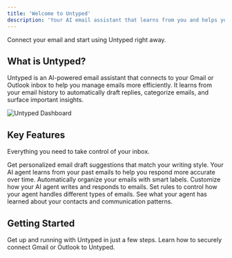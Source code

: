 ```yaml
---
title: 'Welcome to Untyped'
description: 'Your AI email assistant that learns from you and helps you escape the endless Emailing loop.'
---
```


<Card title='Get started in minutes' icon='rocket' href='/quickstart' horizontal>
  Connect your email and start using Untyped right away.
</Card>

## What is Untyped?

Untyped is an AI-powered email assistant that connects to your Gmail or Outlook inbox to help you manage emails more efficiently. It learns from your email history to automatically draft replies, categorize emails, and surface important insights.

<Frame>
  <img src='/images/ui_home.png' alt='Untyped Dashboard' />
</Frame>

## Key Features

Everything you need to take control of your inbox.

<Columns cols={2}>
  <Card title='AI Email Drafting' icon='sparkles' href='/features/drafting'>
    Get personalized email draft suggestions that match your writing style.
  </Card>
  <Card title='Smart Agent' icon='robot' href='/features/agent'>
    Your AI agent learns from your past emails to help you respond more accurate over time.
  </Card>
  <Card title='Auto Categorization' icon='tags' href='/features/labels'>
    Automatically organize your emails with smart labels.
  </Card>
  <Card title='Prompt Editor' icon='wand-magic-sparkles' href='/features/prompt-editor'>
    Customize how your AI agent writes and responds to emails.
  </Card>
  <Card title='Custom Rules' icon='list-check' href='/features/rules'>
    Set rules to control how your agent handles different types of emails.
  </Card>
  <Card title='Knowledge Base' icon='brain' href='/features/knowledge'>
    See what your agent has learned about your contacts and communication patterns.
  </Card>
</Columns>

## Getting Started

<Columns cols={2}>
  <Card title='Quick Start' icon='gauge-high' href='/quickstart'>
    Get up and running with Untyped in just a few steps.
  </Card>
  <Card title='Connect Your Email' icon='envelope' href='/connecting-email'>
    Learn how to securely connect Gmail or Outlook to Untyped.
  </Card>
</Columns>
